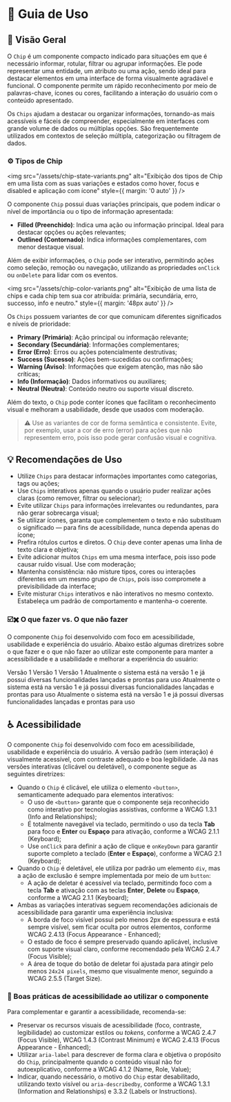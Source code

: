 
<Meta title="Componentes/Chip/Guia de Uso" />

# 🧭  Guia de Uso

## 📘 Visão Geral

O `Chip` é um componente compacto indicado para situações em que é necessário informar, rotular, filtrar ou agrupar informações. Ele pode representar uma entidade, um atributo ou uma ação, sendo ideal para destacar elementos em uma interface de forma visualmente agradável e funcional. O componente permite um rápido reconhecimento por meio de palavras-chave, ícones ou cores, facilitando a interação do usuário com o conteúdo apresentado.

Os `Chips` ajudam a destacar ou organizar informações, tornando-as mais acessíveis e fáceis de compreender, especialmente em interfaces com grande volume de dados ou múltiplas opções. São frequentemente utilizados em contextos de seleção múltipla, categorização ou filtragem de dados.

### ⚙️ Tipos de Chip

<img src="/assets/chip-state-variants.png" alt="Exibição dos tipos de Chip em uma lista com as suas variações e estados como hover, focus e disabled e aplicação com ícone" style={{ margin: '0 auto' }} />

O componente `Chip` possui duas variações principais, que podem indicar o nível de importância ou o tipo de informação apresentada:

- **Filled (Preenchido)**: Indica uma ação ou informação principal. Ideal para destacar opções ou ações relevantes;
- **Outlined (Contornado)**: Indica informações complementares, com menor destaque visual.

Além de exibir informações, o `Chip` pode ser interativo, permitindo ações como seleção, remoção ou navegação, utilizando as propriedades `onClick` ou `onDelete` para lidar com os eventos.

<img src="/assets/chip-color-variants.png" alt="Exibição de uma lista de chips e cada chip tem sua cor atribuída: primária, secundária, erro, successo, info e neutro." style={{ margin: '48px auto' }} />

Os `Chips` possuem variantes de cor que comunicam diferentes significados e níveis de prioridade:

- **Primary (Primária)**: Ação principal ou informação relevante;
- **Secondary (Secundária)**: Informações complementares;
- **Error (Erro)**: Erros ou ações potencialmente destrutivas;
- **Success (Sucesso)**: Ações bem-sucedidas ou confirmações;
- **Warning (Aviso)**: Informações que exigem atenção, mas não são críticas;
- **Info (Informação)**: Dados informativos ou auxiliares;
- **Neutral (Neutra)**: Conteúdo neutro ou suporte visual discreto.

Além do texto, o `Chip` pode conter ícones que facilitam o reconhecimento visual e melhoram a usabilidade, desde que usados com moderação.

> ⚠️ Use as variantes de cor de forma semântica e consistente. Evite, por exemplo, usar a cor de erro (error) para ações que não representem erro, pois isso pode gerar confusão visual e cognitiva.

## 💡 Recomendações de Uso

- Utilize `Chips` para destacar informações importantes como categorias, tags ou ações;
- Use `Chips` interativos apenas quando o usuário puder realizar ações claras (como remover, filtrar ou selecionar);
- Evite utilizar `Chips` para informações irrelevantes ou redundantes, para não gerar sobrecarga visual;
- Se utilizar ícones, garanta que complementem o texto e não substituam o significado — para fins de acessibilidade, nunca dependa apenas do ícone;
- Prefira rótulos curtos e diretos. O `Chip` deve conter apenas uma linha de texto clara e objetiva;
- Evite adicionar muitos `Chips` em uma mesma interface, pois isso pode causar ruído visual. Use com moderação;
- Mantenha consistência: não misture tipos, cores ou interações diferentes em um mesmo grupo de `Chips`, pois isso compromete a previsibilidade da interface;
- Evite misturar `Chips` interativos e não interativos no mesmo contexto. Estabeleça um padrão de comportamento e mantenha-o coerente.

### ☑️✖️ O que fazer vs. O que não fazer

O componente `Chip` foi desenvolvido com foco em acessibilidade, usabilidade e experiência do usuário. Abaixo estão algumas diretrizes sobre o que fazer e o que não fazer ao utilizar este componente para manter a acessibilidade e a usabilidade e melhorar a experiência do usuário:

<Title component="h1" className="!text-h5">Utilize rótulos objetivos e curtos para os `Chips`. Use palavras-chave ou termos que sejam facilmente reconhecíveis pelo usuário.</Title>

<Grid cols="grid-cols-1 md:grid-cols-2" colGap="gap-x-sm" rowGap="gap-y-sm" className="!mb-2xl !mt-lg">
  <Flex direction="flex-col" rowGap="gap-x-sm" colGap="gap-y-sm" radius="rounded-lg" paddingX="px-sm" paddingY="py-sm" className="border border-default-border">
    <Flex radius="rounded-full" paddingX="px-nano" paddingY="py-quark" className="bg-success !mb-sm">
      <Title component="h1" color="!text-typography-inverted" className="!text-h6 !mb-0 !whitespace-nowrap">✔ O que fazer</Title>
    </Flex>
    <Chip variant="filled" color="primary">Versão 1</Chip>
    <Chip variant="filled" color="success">Versão 1</Chip>
    <Chip variant="filled" color="neutral">Versão 1</Chip>
  </Flex>
  <Flex direction="flex-col" rowGap="gap-x-sm" colGap="gap-y-sm" radius="rounded-lg" paddingX="px-sm" paddingY="py-sm" className="border border-default-border">
    <Flex radius="rounded-full" paddingX="px-nano" paddingY="py-quark" className="bg-error !mb-sm">
      <Title component="h1" color="!text-typography-inverted" className="!text-h6 !mb-0 !whitespace-nowrap">✘ O que não fazer</Title>
    </Flex>
    <Chip variant="filled" color="primary">Atualmente o sistema está na versão 1 e já possui diversas funcionalidades lançadas e prontas para uso</Chip>
    <Chip variant="filled" color="success">Atualmente o sistema está na versão 1 e já possui diversas funcionalidades lançadas e prontas para uso</Chip>
    <Chip variant="filled" color="neutral">Atualmente o sistema está na versão 1 e já possui diversas funcionalidades lançadas e prontas para uso</Chip>
  </Flex>
</Grid>


## ♿ Acessibilidade

O componente `Chip` foi desenvolvido com foco em acessibilidade, usabilidade e experiência do usuário. A versão padrão (sem interação) é visualmente acessível, com contraste adequado e boa legibilidade. Já nas versões interativas (clicável ou deletável), o componente segue as seguintes diretrizes:

- Quando o `Chip` é clicável, ele utiliza o elemento `<button>`, semanticamente adequado para elementos interativos:
  - O uso de `<button>` garante que o componente seja reconhecido como interativo por tecnologias assistivas, conforme a <Link className="sb-unstyled text-sm" href="https://www.w3.org/WAI/WCAG21/Understanding/keyboard.html" target="_blank">WCAG 1.3.1 (Info and Relationships)</Link>;
  - É totalmente navegável via teclado, permitindo o uso da tecla **Tab** para foco e **Enter** ou **Espaço** para ativação, conforme a <Link className="sb-unstyled text-sm" href="https://www.w3.org/WAI/WCAG21/Understanding/keyboard.html" target="_blank">WCAG 2.1.1 (Keyboard)</Link>;
  - Use `onClick` para definir a ação de clique e `onKeyDown` para garantir suporte completo a teclado (**Enter** e **Espaço**), conforme a <Link className="sb-unstyled text-sm" href="https://www.w3.org/WAI/WCAG21/Understanding/keyboard.html" target="_blank">WCAG 2.1 (Keyboard)</Link>;
- Quando o `Chip` é deletável, ele utiliza por padrão um elemento `div`, mas a ação de exclusão é sempre implementada por meio de um `button`:
  - A ação de deletar é acessível via teclado, permitindo foco com a tecla **Tab** e ativação com as teclas **Enter**, **Delete** ou **Espaço**, conforme a  <Link className="sb-unstyled text-sm" href="https://www.w3.org/WAI/WCAG21/Understanding/keyboard.html" target="_blank">WCAG 2.1.1 (Keyboard)</Link>;
- Ambas as variações interativas seguem recomendações adicionais de acessibilidade para garantir uma experiência inclusiva:
  - A borda de foco visível possui pelo menos 2px de espessura e está sempre visível, sem ficar oculta por outros elementos, conforme <Link className="sb-unstyled text-sm" href="https://www.w3.org/WAI/WCAG22/Understanding/focus-appearance-enhanced" target="_blank">WCAG 2.4.13 (Focus Appearance  - Enhanced)</Link>;
  - O estado de foco é sempre preservado quando aplicável, inclusive com suporte visual claro, conforme recomendado pela <Link className="sb-unstyled text-sm" href="https://www.w3.org/WAI/WCAG21/Understanding/focus-visible" target="_blank">WCAG 2.4.7 (Focus Visible)</Link>;
  - A área de toque do botão de deletar foi ajustada para atingir pelo menos `24x24 pixels`, mesmo que visualmente menor, seguindo a <Link className="sb-unstyled text-sm" href="https://www.w3.org/WAI/WCAG21/Understanding/target-size.html" target="_blank">WCAG 2.5.5 (Target Size)</Link>.

### 📌 Boas práticas de acessibilidade ao utilizar o componente

Para complementar e garantir a acessibilidade, recomenda-se:

- Preservar os recursos visuais de acessibilidade (foco, contraste, legibilidade) ao customizar estilos ou *tokens*, conforme a <Link className="sb-unstyled text-sm" href="https://www.w3.org/WAI/WCAG21/Understanding/focus-visible.html" target="_blank">WCAG 2.4.7 (Focus Visible)</Link>, <Link className="sb-unstyled text-sm" href="https://www.w3.org/WAI/WCAG21/Understanding/contrast-minimum.html" target="_blank">WCAG 1.4.3 (Contrast Minimum)</Link> e <Link className="sb-unstyled text-sm" href="https://www.w3.org/WAI/WCAG22/Understanding/focus-appearance-enhanced.html" target="_blank">WCAG 2.4.13 (Focus Appearance - Enhanced)</Link>;
- Utilizar `aria-label` para descrever de forma clara e objetiva o propósito do `Chip`, principalmente quando o conteúdo visual não for autoexplicativo, conforme a <Link className="sb-unstyled text-sm" href="https://www.w3.org/WAI/WCAG21/Understanding/name-role-value.html" target="_blank">WCAG 4.1.2 (Name, Role, Value)</Link>;
- Indicar, quando necessário, o motivo do `Chip` estar desabilitado, utilizando texto visível ou `aria-describedby`, conforme a <Link className="sb-unstyled text-sm" href="https://www.w3.org/WAI/WCAG21/Understanding/info-and-relationships.html" target="_blank">WCAG 1.3.1 (Information and Relationships)</Link> e <Link className="sb-unstyled text-sm" href="https://www.w3.org/WAI/WCAG21/Understanding/labels-or-instructions.html" target="_blank">3.3.2 (Labels or Instructions)</Link>.